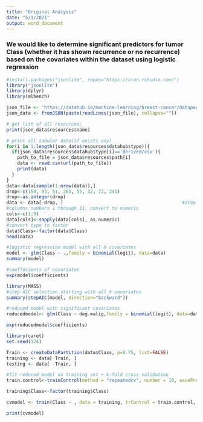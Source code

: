 ```yaml
---
title: "Original Analysis"
date: "5/1/2021"
output: word_document
---
```


### We would like to determine significant predictors for tumor Class (whether it has shown recurrence or no recurrence) based on the covariates within the dataset using logistic regression ### 

```r
#install.packages("jsonlite", repos="https://cran.rstudio.com/")
library("jsonlite")
library(dplyr)
library(mlbench)

json_file <- 'https://datahub.io/machine-learning/breast-cancer/datapackage.json'
json_data <- fromJSON(paste(readLines(json_file), collapse=""))

# get list of all resources:
print(json_data$resources$name)

# print all tabular data(if exists any)
for(i in 1:length(json_data$resources$datahub$type)){
  if(json_data$resources$datahub$type[i]=='derived/csv'){
    path_to_file = json_data$resources$path[i]
    data <- read.csv(url(path_to_file))
    print(data)
  }
}
data<-data[sample(1:nrow(data)),]
drop<-c(150, 93, 51, 265, 55, 32, 72, 241)
drop<-as.integer(drop)
data <- data[-drop, ]                                            #drop NA rows 
#columns numbers 1 through 11, convert to numeric 
cols<-c(1:9) 
data[cols]<-sapply(data[cols], as.numeric) 
#convert type to factor  
data$Class<-factor(data$Class) 
head(data)
```
```r
#logistic regression model with all 9 covariates 
model <- glm(Class ~ .,family = binomial(logit), data=data)
summary(model)

#coeffecients of covariates 
exp(model$coefficients)
```


```r
library(MASS)
#step AIC selection starting with all 9 covariates 
summary(stepAIC(model, direction="backward"))
```

```r
#reduced model with significant covariates
reducedmodel<- glm(Class ~ deg.malig,family = binomial(logit), data=data)

exp(reducedmodel$coefficients)
```

```r
library(caret)
set.seed(124)

Train <- createDataPartition(data$Class, p=0.75, list=FALSE)
training <- data[ Train, ]
testing <- data[ -Train, ]

#fit reduced model on training set + k-fold cross validation 
train.control<-trainControl(method = "repeatedcv", number = 10, savePredictions = TRUE, repeats = 5)

training$Class<-factor(training$Class) 

cvmodel <- train(Class ~ , data = training, trControl = train.control, method = "glm", family = "binomial")

print(cvmodel)

```


